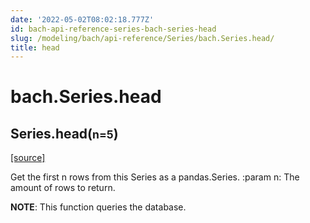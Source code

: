 ```yaml
---
date: '2022-05-02T08:02:18.777Z'
id: bach-api-reference-series-bach-series-head
slug: /modeling/bach/api-reference/Series/bach.Series.head/
title: head
---
```


# bach.Series.head

<div class="method">

<h2 class="signature-class"><span class="additional-name">Series.</span><span class="name">head(</span><small class="parameter-list"><span class="parameter" id="n">n=5</span></small>)</h2>


&#8203;<span class="view-source">[[source]](https://github.com/objectiv/objectiv-analytics/blob/main/bach/bach/series/series.py)</span>

<div class="content">

Get the first n rows from this Series as a pandas.Series.
:param n: The amount of rows to return.

**NOTE**: This function queries the database.


</div>

</div>
